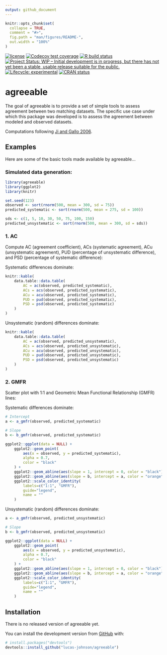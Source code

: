 ```yaml
---
output: github_document
---
```


<!-- README.md is generated from README.Rmd. Please edit that file -->

```r
knitr::opts_chunk$set(
  collapse = TRUE,
  comment = "#>",
  fig.path = "man/figures/README-",
  out.width = "100%"
)
```

<!-- badges: start -->
[![license](https://img.shields.io/badge/license-GPL--3-blue.svg)](https://www.gnu.org/licenses/gpl-3.0.en.html)
[![Codecov test coverage](https://codecov.io/gh/lucas-johnson/agreeable/branch/main/graph/badge.svg)](https://codecov.io/gh/lucas-johnson/agreeable?branch=main)
[![R build status](https://github.com/lucas-johnson/agreeable/workflows/R-CMD-check/badge.svg)](https://github.com/lucas-johnson/agreeable/actions)
[![Project Status: WIP – Initial development is in progress, but there has not yet been a stable, usable release suitable for the public.](https://www.repostatus.org/badges/latest/wip.svg)](https://www.repostatus.org/#wip)
[![Lifecycle: experimental](https://img.shields.io/badge/lifecycle-experimental-orange.svg)](https://www.tidyverse.org/lifecycle/#experimental)
[![CRAN status](https://www.r-pkg.org/badges/version/agreeable)](https://CRAN.R-project.org/package=agreeable)

<!-- badges: end -->

# agreeable

The goal of agreeable is to provide a set of simple tools to assess agreement 
between two matching datasets. The specific use case under which this package was 
developed is to assess the agreement between modeled and observed datasets.

Computations following [Ji and Gallo 2006](https://www.ingentaconnect.com/content/asprs/pers/2006/00000072/00000007/art00006).


## Examples
Here are some of the basic tools made available by agreeable... 

### Simulated data generation:
```r
library(agreeable)
library(ggplot2)
library(knitr)

set.seed(123)
observed <- sort(rnorm(500, mean = 300, sd = 75))
predicted_systematic <- sort(rnorm(500, mean = 275, sd = 100))

sds <- c(1, 5, 10, 30, 50, 75, 100, 150)
predicted_unsystematic <- sort(rnorm(500, mean = 300, sd = sds))
```

### 1. AC 
Compute AC (agreement coefficient), ACs (systematic agreement), ACu 
(unsystematic agreement), PUD (percentage of unsystematic difference), and PSD 
(percentage of systematic difference):

Systematic differences dominate:
```r
knitr::kable(
    data.table::data.table(
        AC = ac(observed, predicted_systematic),
        ACs = acs(observed, predicted_systematic),
        ACu = acu(observed, predicted_systematic),
        PUD = pud(observed, predicted_systematic),
        PSD = psd(observed, predicted_systematic)
    )
)
```

Unsystematic (random) differences dominate:
```r
knitr::kable(
    data.table::data.table(
        AC = ac(observed, predicted_unsystematic),
        ACs = acs(observed, predicted_unsystematic),
        ACu = acu(observed, predicted_unsystematic),
        PUD = pud(observed, predicted_unsystematic),
        PSD = psd(observed, predicted_unsystematic)
    )
)
```


### 2. GMFR 
Scatter plot with 1:1 and Geometric Mean Functional Relationship (GMFR) lines:

Systematic differences dominate:
```r

# Intercept
a <- a_gmfr(observed, predicted_systematic)

# Slope
b <- b_gmfr(observed, predicted_systematic)

ggplot2::ggplot(data = NULL) + 
    ggplot2::geom_point(
        aes(x = observed, y = predicted_systematic), 
        alpha = 0.7, 
        color = "black"
    ) + 
    ggplot2::geom_abline(aes(slope = 1, intercept = 0, color = "black")) + 
    ggplot2::geom_abline(aes(slope = b, intercept = a, color = "orange")) + 
    ggplot2::scale_color_identity(
        labels=c("1:1", "GMFR"), 
        guide="legend", 
        name = ""
    )
```

Unsystematic (random) differences dominate:
```r

a <- a_gmfr(observed, predicted_unsystematic)

# Slope
b <- b_gmfr(observed, predicted_unsystematic)

ggplot2::ggplot(data = NULL) + 
    ggplot2::geom_point(
        aes(x = observed, y = predicted_unsystematic), 
        alpha = 0.7, 
        color = "black"
    ) + 
    ggplot2::geom_abline(aes(slope = 1, intercept = 0, color = "black")) + 
    ggplot2::geom_abline(aes(slope = b, intercept = a, color = "orange")) + 
    ggplot2::scale_color_identity(
        labels=c("1:1", "GMFR"), 
        guide="legend", 
        name = ""
    )
```

## Installation

<!-- You can install the released version of agreeable from [CRAN](https://CRAN.R-project.org) with: -->
There is no released version of agreeable yet. 

<!-- ``` r -->
<!-- install.packages("agreeable") -->
<!-- ``` -->

You can install the development version from [GitHub](https://github.com/) with:

``` r
# install.packages("devtools")
devtools::install_github("lucas-johnson/agreeable")
```
